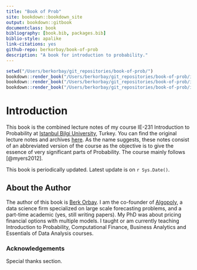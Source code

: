 ```yaml
---
title: "Book of Prob"
site: bookdown::bookdown_site
output: bookdown::gitbook
documentclass: book
bibliography: [book.bib, packages.bib]
biblio-style: apalike
link-citations: yes
github-repo: berkorbay/book-of-prob
description: "A book for introduction to probability."
---
```


```r
setwd("/Users/berkorbay/git_repositories/book-of-prob/")
bookdown::render_book("/Users/berkorbay/git_repositories/book-of-prob/index.Rmd", "bookdown::gitbook")
bookdown::render_book("/Users/berkorbay/git_repositories/book-of-prob/index.Rmd", "bookdown::pdf_book")
bookdown::render_book("/Users/berkorbay/git_repositories/book-of-prob/index.Rmd", "bookdown::epub_book")
```

# Introduction {-}

This book is the combined lecture notes of my course IE-231 Introduction to Probability at [Istanbul Bilgi University](https://www.bilgi.edu.tr), Turkey. You can find the original lecture notes and archives [here](https://berkorbay.github.io/bilgi-ie231/). As the name suggests, these notes consist of an abbreviated version of the course as the objective is to give the essence of very significant parts of Probability. The course mainly follows [@myers2012].

This book is periodically updated. Latest update is on `r Sys.Date()`.

## About the Author {-}

The author of this book is [Berk Orbay](http://berkorbay.me). I am the co-founder of [Algopoly](http://algopoly.com), a data science firm specialized on large scale forecasting problems, and a part-time academic (yes, still writing papers). My PhD was about pricing financial options with multiple models. I taught or am currently teaching Introduction to Probability, Computational Finance, Business Analytics and Essentials of Data Analysis courses.

### Acknowledgements {-}

Special thanks section.
